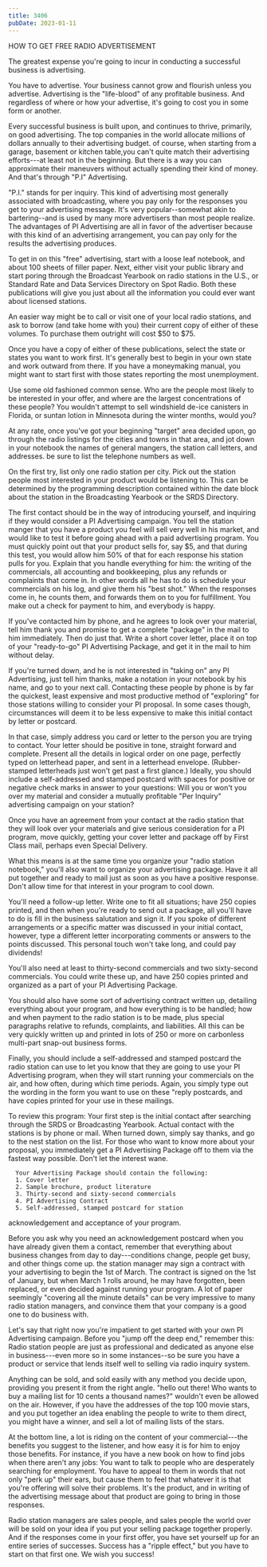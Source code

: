 ```yaml
---
title: 3406
pubDate: 2023-01-11
---
```


HOW TO GET FREE RADIO ADVERTISEMENT

The greatest expense you're going to incur in conducting a
successful business is advertising.

You have to advertise. Your business cannot grow and flourish
unless you advertise. Advertising is the "life-blood" of any
profitable business. And regardless of where or how your
advertise, it's going to cost  you in some form or another.

Every successful business is built upon, and continues to thrive,
primarily, on good advertising. The top companies in the world
allocate millions of dollars annually to their advertising
budget. of course, when starting from a garage, basement or
kitchen table,you can't quite match their advertising
efforts---at least not in the beginning. But there is a way you
can approximate their maneuvers without actually spending their
kind of money. And that's through "P.I" Advertising.

"P.I." stands for per inquiry. This kind of advertising most
generally associated with broadcasting, where you pay only for
the responses you get  to your advertising message. It's very
popular--somewhat akin to bartering--and is used by many more
advertisers than most people realize. The advantages of PI
Advertising are all in favor of the advertiser because with this
kind of an advertising arrangement, you can pay only for the
results the advertising produces.

To get in on this "free" advertising, start with a loose leaf
notebook, and about 100 sheets of filler paper. Next, either
visit your public library and start poring through the Broadcast
Yearbook on radio stations in the U.S., or Standard Rate and Data
Services Directory on Spot Radio. Both these publications will
give you just about all the information you could ever want about
licensed stations.

An easier way might be to call or visit one of your local radio
stations, and ask to borrow (and take home with you) their
current copy of either of these volumes. To purchase them
outright will cost $50 to $75.

Once you have a copy of either of these publications, select the
state or states you want to work first. It's generally best to
begin in your own state and work outward from there. If you have
a moneymaking manual, you might want to start first with those
states reporting the most unemployment.

Use some old fashioned common sense. Who are the people most
likely to be interested in your offer, and where are the largest
concentrations of these people? You wouldn't attempt to sell
windshield de-ice canisters in Florida, or suntan lotion in
Minnesota during the winter months, would you?

At any rate, once you've got your beginning "target" area decided
upon, go through the radio listings for the cities and towns in
that area, and jot down in your notebook the names of general
mangers, the station call letters, and addresses. be sure to list
the telephone numbers as well.

On the first try, list only one radio station per city. Pick out
the station people most interested in your product would be
listening to. This can be determined by the programming
description contained within the date block about the station in
the Broadcasting Yearbook or the SRDS Directory.

The first contact should be in the way of introducing yourself,
and inquiring if they would consider a PI Advertising campaign.
You tell the station manger that you have a product you feel will
sell very well in his market, and would like to test it before
going ahead with a paid advertising program. You must quickly
point out that your product sells for, say $5, and that during
this test, you would allow him 50% of that for each response his
station pulls for you. Explain that you handle everything for
him: the writing of the commercials, all accounting and
bookkeeping, plus any refunds or complaints that come in. In
other words all he has to do is schedule your commercials on his
log, and give them his "best shot." When the responses come in,
he counts them, and forwards them on to you for fulfillment. You
make out a check for payment to him, and everybody is happy.

If you've contacted him by phone, and he agrees to look over your
material, tell him thank you and promise to get a complete
"package" in the mail to him immediately. Then do just that.
Write a short cover letter, place it on top of your "ready-to-go"
PI Advertising Package, and get it in the mail to him without
delay.

If you're turned down, and he is not interested in "taking on"
any PI Advertising, just tell him thanks, make a notation in your
notebook by his name, and go to your next call. Contacting these
people by phone is by far the quickest, least expensive and most
productive method of "exploring" for those stations willing to
consider your PI proposal. In some cases though, circumstances
will deem it to be less expensive to make this initial contact by
letter or postcard.

In that case, simply address you card or letter to the person you
are trying to contact. Your letter should be positive in tone,
straight forward and complete. Present all the details in logical
order on one page, perfectly typed on letterhead paper, and sent
in a letterhead envelope. (Rubber-stamped letterheads just won't
get past a first glance.) Ideally, you should include a
self-addressed and stamped postcard with spaces for positive or
negative check marks in answer to your questions: Will you or
won't you over my material and consider a mutually profitable
"Per Inquiry" advertising campaign on your station?

Once you have an agreement from your contact at the radio station
that they will look over your materials and give serious
consideration for a PI program, move quickly, getting your cover
letter and package off by First Class mail, perhaps even Special
Delivery.

What this means is at the same time you organize your "radio
station notebook," you'll also want to organize your advertising
package. Have it all put together and ready to mail just as soon
as you have a positive response. Don't allow time for that
interest in your program to cool down.

You'll need a follow-up letter. Write one to fit all situations;
have 250 copies printed, and then when you're ready to send out a
package, all you'll have to do is fill in the business salutation
and sign it. If you spoke of different arrangements or a specific
matter was discussed in your initial contact, however, type a
different letter incorporating comments or answers to the points
discussed. This personal touch won't take long, and could pay
dividends!


You'll also need at least to thirty-second commercials and two
sixty-second commercials. You could write these up, and have 250
copies printed and organized as a part of your PI Advertising
Package.

You should also have some sort of advertising contract written
up, detailing everything about your program, and how everything
is to be handled; how and when payment to the radio station is to
be made, plus special paragraphs relative to refunds, complaints,
and liabilities. All this can be very quickly written up and
printed in lots of 250 or more on carbonless multi-part snap-out
business forms.

Finally, you should include a self-addressed and stamped postcard
the radio station can use to let you know that they are going to
use your PI Advertising program, when they will start running
your commercials on the air, and how often, during which time
periods. Again, you simply type out the wording in the form you
want to use on these "reply postcards, and have copies printed
for your use in these mailings.

To review this program: Your first step is the initial contact
after searching through the SRDS or Broadcasting Yearbook. Actual
contact with the stations is by phone or mail. When turned down,
simply say thanks, and go to the nest station on the list. For
those who want to know more about your proposal, you immediately
get a PI Advertising Package off to them via the fastest way
possible. Don't let the interest wane.

      Your Advertising Package should contain the following:
      1. Cover letter
      2. Sample brochure, product literature
      3. Thirty-second and sixty-second commercials
      4. PI Advertising Contract
      5. Self-addressed, stamped postcard for station
acknowledgement and 
         acceptance of your program.


Before you ask why you need an acknowledgement postcard when you
have already given them a contact, remember that everything about
business changes from day to day---conditions change, people get
busy, and other things come up. the station manager may sign a
contract with your advertising to begin the 1st of March. The
contract is signed on the 1st of January, but when March 1 rolls
around, he may have forgotten, been replaced, or even decided
against running your program. A lot of paper seemingly "covering
all the minute details" can be very impressive to many radio
station managers, and convince them that your company is a good
one to do business with.

Let's say that right now you're impatient to get started with
your own PI Advertising campaign. Before you "jump off the deep
end," remember this: Radio station people are just as
professional and dedicated as anyone else in business---even more
so in some instances--so be sure you have a product or service
that lends itself well to selling via radio inquiry system.

Anything can be sold, and sold easily with any method you decide
upon, providing you present it from the right angle. "hello out
there!
Who wants to buy a mailing list for 10 cents a thousand names?"
wouldn't even be allowed on the air. However, if you have the
addresses of the top 100 movie stars, and you put together an
idea enabling the people to write to them direct, you might have
a winner, and sell a lot of mailing lists of the stars.

At the bottom line, a lot is riding on the content of your
commercial---the benefits you suggest to the listener, and how
easy it is for him to enjoy those benefits. For instance, if you
have a new book on how to find jobs when there aren't any jobs:
You want to talk to people who are desperately searching for
employment. You have to appeal to them in words that not only
"perk up" their ears, but cause them to feel that whatever it is
that you're offering will solve their problems. It's the product,
and in writing of the advertising message about that product are
going to bring in those responses.

Radio station managers are sales people, and sales people the
world over will be sold on your idea if you put your selling
package together properly. And if the responses come in your
first offer, you have set yourself up for an entire series of
successes. Success has a "ripple effect," but you have to start
on that first one. We wish you success!